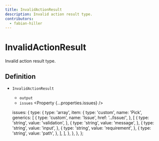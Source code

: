 ```yaml
---
title: InvalidActionResult
description: Invalid action result type.
contributors:
  - fabian-hiller
---
```



# InvalidActionResult

Invalid action result type.

## Definition

- `InvalidActionResult` <Property type="object" />
  - `output` <Property type="undefined" />
  - `issues` <Property {...properties.issues} />

  issues: {
    type: {
      type: 'array',
      item: {
        type: 'custom',
        name: 'Pick',
        generics: [
          {
            type: 'custom',
            name: 'Issue',
            href: '../Issue/',
          },
          [
            {
              type: 'string',
              value: 'validation',
            },
            {
              type: 'string',
              value: 'message',
            },
            {
              type: 'string',
              value: 'input',
            },
            {
              type: 'string',
              value: 'requirement',
            },
            {
              type: 'string',
              value: 'path',
            },
          ],
        ],
      },
    },
  },
};
